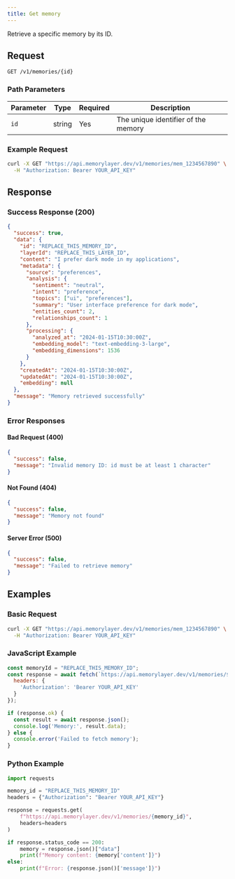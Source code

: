 ```yaml
---
title: Get memory
---
```


Retrieve a specific memory by its ID.

## Request

```http
GET /v1/memories/{id}
```

### Path Parameters

| Parameter | Type | Required | Description |
|-----------|------|----------|-------------|
| `id` | string | Yes | The unique identifier of the memory |

### Example Request

```bash
curl -X GET "https://api.memorylayer.dev/v1/memories/mem_1234567890" \
  -H "Authorization: Bearer YOUR_API_KEY"
```

## Response

### Success Response (200)

```json
{
  "success": true,
  "data": {
    "id": "REPLACE_THIS_MEMORY_ID",
    "layerId": "REPLACE_THIS_LAYER_ID",
    "content": "I prefer dark mode in my applications",
    "metadata": {
      "source": "preferences",
      "analysis": {
        "sentiment": "neutral",
        "intent": "preference",
        "topics": ["ui", "preferences"],
        "summary": "User interface preference for dark mode",
        "entities_count": 2,
        "relationships_count": 1
      },
      "processing": {
        "analyzed_at": "2024-01-15T10:30:00Z",
        "embedding_model": "text-embedding-3-large",
        "embedding_dimensions": 1536
      }
    },
    "createdAt": "2024-01-15T10:30:00Z",
    "updatedAt": "2024-01-15T10:30:00Z",
    "embedding": null
  },
  "message": "Memory retrieved successfully"
}
```

### Error Responses

#### Bad Request (400)
```json
{
  "success": false,
  "message": "Invalid memory ID: id must be at least 1 character"
}
```

#### Not Found (404)
```json
{
  "success": false,
  "message": "Memory not found"
}
```

#### Server Error (500)
```json
{
  "success": false,
  "message": "Failed to retrieve memory"
}
```

## Examples

### Basic Request
```bash
curl -X GET "https://api.memorylayer.dev/v1/memories/mem_1234567890" \
  -H "Authorization: Bearer YOUR_API_KEY"
```

### JavaScript Example
```javascript
const memoryId = "REPLACE_THIS_MEMORY_ID";
const response = await fetch(`https://api.memorylayer.dev/v1/memories/${memoryId}`, {
  headers: {
    'Authorization': 'Bearer YOUR_API_KEY'
  }
});

if (response.ok) {
  const result = await response.json();
  console.log('Memory:', result.data);
} else {
  console.error('Failed to fetch memory');
}
```

### Python Example
```python
import requests

memory_id = "REPLACE_THIS_MEMORY_ID"
headers = {"Authorization": "Bearer YOUR_API_KEY"}

response = requests.get(
    f"https://api.memorylayer.dev/v1/memories/{memory_id}",
    headers=headers
)

if response.status_code == 200:
    memory = response.json()["data"]
    print(f"Memory content: {memory['content']}")
else:
    print(f"Error: {response.json()['message']}")
``` 